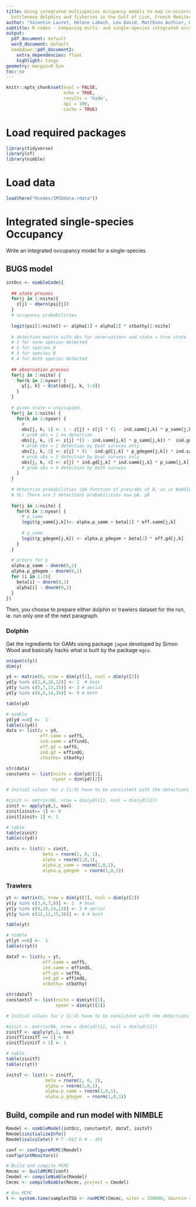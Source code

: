 ```yaml
---
title: Using integrated multispecies occupancy models to map co-occurrence between
  bottlenose dolphins and fisheries in the Gulf of Lion, French Mediterranean Sea.
author: "Valentin Lauret, Hélène Labach, Léa David, Matthieu Authier, Olivier Gimenez"
subtitle: R codes - Comparing multi- and single-species integrated occupancy models
output:
  pdf_document: default
  word_document: default
  bookdown::pdf_document2:
    extra_dependencies: float
    highlight: tango
geometry: margin=0.5cm
toc: no
---
```


```r
knitr::opts_chunk$set(eval = FALSE, 
                      echo = TRUE,
                      results = 'hide', 
                      dpi = 300, 
                      cache = TRUE)
```

# Load required packages

```r
library(tidyverse)
library(sf)
library(nimble)
```

# Load data

```r
load(here("Rcodes/IMSOdata.rdata"))
```

# Integrated single-species Occupancy

Write an integrated occupancy model for a single-species

## BUGS model

```r
intOcc <- nimbleCode({
  
  ## state process
  for(j in 1:nsite){
    z[j] ~ dbern(psi[j])
  }
  # occupancy probabilities
  
  logit(psi[1:nsite]) <- alpha[1] + alpha[2] * stbathy[1:nsite]
  
  # detection matrix with obs for observations and state = true state
  # 1 for none species detected
  # 2 for species A
  # 3 for species B
  # 4 for both species detected
  
  ## observation process
  for(j in 1:nsite) {
    for(k in 1:nyear) {
      y[j, k] ~ dcat(obs[j, k, 1:4])
    }
  }
  
  # given state = unoccupied,
  for(j in 1:nsite) {
    for(k in 1:nyear) {
      # 
      obs[j, k, 1] <- 1 - z[j] + z[j] * (1 - ind.samm[j,k] * p_samm[j,k]) * (1 - ind.gd[j,k] * p_gdegem[j,k])  
      # prob obs = 1 no detection
      obs[j, k, 2] <- z[j] *(1 - ind.samm[j,k] * p_samm[j,k]) *  ind.gd[j,k] * p_gdegem[j,k]
      # prob obs = 2 detection by boat surveys only
      obs[j, k, 3] <- z[j] * (1 - ind.gd[j,k] * p_gdegem[j,k]) * ind.samm[j,k] * p_samm[j,k]
      # prob obs = 3 detection by boat surveys only
      obs[j, k, 4] <- z[j] * ind.gd[j,k] * ind.samm[j,k] * p_samm[j,k] * p_gdegem[j,k]
      # prob obs = 4 detection by both surveys
    }
  }
  
  # detection probabilities (pA function of pres/abs of B, as in Waddle et al 2010 page 1470)
  # VL: There are 2 detections probabilities now pA, pB
  
  for(j in 1:nsite) {
    for(k in 1:nyear) {
      # p_samm
      logit(p_samm[j,k])<- alpha.p_samm + beta[1] * eff.samm[j,k] 
      
      # p_samm
      logit(p_gdegem[j,k]) <- alpha.p_gdegem + beta[2] * eff.gd[j,k] 
    }
  }
  
  # priors for p
  alpha.p_samm ~ dnorm(0,1)
  alpha.p_gdegem ~ dnorm(0,1)
  for (i in 1:2){
    beta[i] ~ dnorm(0,1)
    alpha[i] ~ dnorm(0,1)
  }
})
```


Then, you choose to prepare either dolphin or trawlers dataset for the run, ie. run only one of the next paragraph.

### Dolphin

Get the ingredients for GAMs using package `jagam` developed by Simon Wood and basically hacks what is built by the package `mgcv`.

```r

unique(c(y))
dim(y)

yd <- matrix(0, nrow = dim(y)[1], ncol = dim(y)[2])
yd[y %in% c(2,4,10,12)] <- 2  # boat
yd[y %in% c(5,7,13,15)] <- 3 # aerial 
yd[y %in% c(6,8,14,16)] <- 4 # both

table(yd)
```

```r
# nimble
yd[yd ==0] <-  1
table(c(yd))
data <- list(y = yd, 
             eff.samm = seffS,
             ind.samm = effindS,
             eff.gd = seffG,
             ind.gd = effindG,
             stbathy= stbathy)

str(data)
constants <- list(nsite = dim(yd)[1], 
                  nyear = dim(yd)[2])

# Initial values for z {1:4} have to be consistent with the detections

#zinit <- matrix(NA, nrow = dim(yd)[1], ncol = dim(yd)[2])
zinit <- apply(yd,1, max)
zinit[zinit== 1] <- 0
zinit[zinit> 1] <- 1

# table
table(zinit)
table(c(yd))

inits <- list(z = zinit, 
              beta = rnorm(2, 0, 1), 
              alpha = rnorm(2,0,1),
              alpha.p_samm = rnorm(1,0,1),
              alpha.p_gdegem  = rnorm(1,0,1))
```


### Trawlers

```r

yt <- matrix(0, nrow = dim(y)[1], ncol = dim(y)[2])
yt[y %in% c(3,4,7,8)] <- 2  # boat
yt[y %in% c(9,10,14,13)] <- 3 # aerial 
yt[y %in% c(12,11,15,16)] <- 4 # both

table(yt)
```

```r
# nimble
yt[yt ==0] <-  1
table(c(yt))

dataT <- list(y = yt, 
              eff.samm = seffS,
              ind.samm = effindS,
              eff.gd = seffG,
              ind.gd = effindG,
              stbathy= stbathy)

str(dataT)
constantsT <- list(nsite = dim(yt)[1], 
                   nyear = dim(yt)[2])

# Initial values for z {1:4} have to be consistent with the detections

#zinit <- matrix(NA, nrow = dim(yd)[1], ncol = dim(yd)[2])
zinitT <- apply(yt,1, max)
zinitT[zinitT == 1] <- 0
zinitT[zinitT > 1] <- 1

# table
table(zinitT)
table(c(yt))

initsT <- list(z = zinitT, 
               beta = rnorm(2, 0, 1), 
               alpha = rnorm(2,0,1),
               alpha.p_samm = rnorm(1,0,1),
               alpha.p_gdegem  = rnorm(1,0,1))
```


## Build, compile and run model with NIMBLE

```r
Rmodel <- nimbleModel(intOcc, constantsT, dataT, initsT)
Rmodel$initializeInfo()
Rmodel$calculate() # T -662 D # - 401

conf <- configureMCMC(Rmodel)
conf$printMonitors() 

# Build and compile MCMC
Rmcmc <- buildMCMC(conf)
Cmodel <- compileNimble(Rmodel)
Cmcmc <- compileNimble(Rmcmc, project = Cmodel)

# Run MCMC
t <- system.time(samplesTSG <- runMCMC(Cmcmc, niter = 150000, nburnin = 50000, nchains = 3,samplesAsCodaMCMC = TRUE))

```
